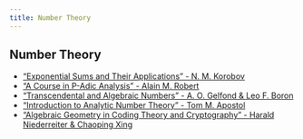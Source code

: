 ```yaml
---
title: Number Theory
---
```


## Number Theory

- ["Exponential Sums and Their Applications" - N. M. Korobov](https://www.google.com/search?q=%22Exponential+Sums+and+Their+Applications%22+-+N.+M.+Korobov)
- ["A Course in P-Adic Analysis" - Alain M. Robert](https://www.google.com/search?q=%22A+Course+in+P-Adic+Analysis%22+-+Alain+M.+Robert)
- ["Transcendental and Algebraic Numbers" - A. O. Gelfond & Leo F. Boron](https://www.google.com/search?q=%22Transcendental+and+Algebraic+Numbers%22+-+A.+O.+Gelfond+%26+Leo+F.+Boron)
- ["Introduction to Analytic Number Theory" - Tom M. Apostol](https://www.google.com/search?q=%22Introduction+to+Analytic+Number+Theory%22+-+Tom+M.+Apostol)
- ["Algebraic Geometry in Coding Theory and Cryptography" - Harald Niederreiter & Chaoping Xing](https://www.google.com/search?q=%22Algebraic+Geometry+in+Coding+Theory+and+Cryptography%22+-+Harald+Niederreiter+%26+Chaoping+Xing)